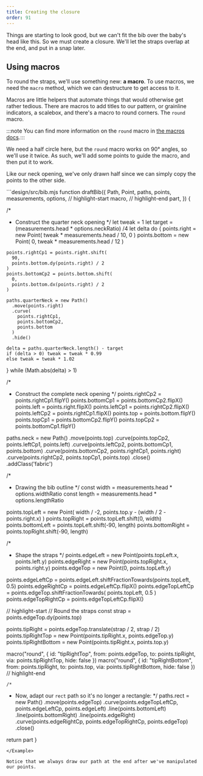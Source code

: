 ```yaml
---
title: Creating the closure
order: 91
---
```


Things are starting to look good, but we can't fit the bib over the baby's head like this.
So we must create a closure. We'll let the straps overlap at the end, and put in a snap
later.

## Using macros

To round the straps, we'll use something new: **a macro**. To use macros, we
need the `macro` method, which we can destructure to get access to it.

Macros are little helpers that automate things that would otherwise get rather
tedious. There are macros to add titles to our pattern, or grainline
indicators, a scalebox, and there's a macro to round corners. The `round`
macro.

:::note You can find more information on the `round` macro in [the macros docs](/reference/macros/round/).:::

We need a half circle here, but the `round` macro works on 90° angles, so
we'll use it twice.  As such, we'll add some points to guide the macro, and
then put it to work.

Like our neck opening, we've only drawn half since we can simply copy the
points to the other side.

<Example tutorial caption="Now the straps overlap. Which doesn't work for a pattern as it would make it impossible to cut it out of a single piece of fabric. So let's deal with the overlap next.">
```design/src/bib.mjs
function draftBib({
  Path,
  Point,
  paths,
  points,
  measurements,
  options,
  // highlight-start
  macro,
  // highlight-end
  part,
}) {

  /*
   * Construct the quarter neck opening
   */
  let tweak = 1
  let target = (measurements.head * options.neckRatio) /4
  let delta
  do {
    points.right = new Point(
      tweak * measurements.head / 10, 
      0
    )
    points.bottom = new Point(
      0, 
      tweak * measurements.head / 12
    )
  
    points.rightCp1 = points.right.shift(
      90, 
      points.bottom.dy(points.right) / 2
    )
    points.bottomCp2 = points.bottom.shift(
      0, 
      points.bottom.dx(points.right) / 2
    )
  
    paths.quarterNeck = new Path()
      .move(points.right)
      .curve(
        points.rightCp1, 
        points.bottomCp2, 
        points.bottom
      )
      .hide()

    delta = paths.quarterNeck.length() - target
    if (delta > 0) tweak = tweak * 0.99
    else tweak = tweak * 1.02
  } while (Math.abs(delta) > 1)

  /*
   * Construct the complete neck opening
   */
  points.rightCp2 = points.rightCp1.flipY()
  points.bottomCp1 = points.bottomCp2.flipX()
  points.left = points.right.flipX()
  points.leftCp1 = points.rightCp2.flipX()
  points.leftCp2 = points.rightCp1.flipX()
  points.top = points.bottom.flipY()
  points.topCp1 = points.bottomCp2.flipY()
  points.topCp2 = points.bottomCp1.flipY()

  paths.neck = new Path()
    .move(points.top)
    .curve(points.topCp2, points.leftCp1, points.left)
    .curve(points.leftCp2, points.bottomCp1, points.bottom)
    .curve(points.bottomCp2, points.rightCp1, points.right)
    .curve(points.rightCp2, points.topCp1, points.top)
    .close()
    .addClass('fabric')

  /*
   * Drawing the bib outline
   */
  const width = measurements.head * options.widthRatio
  const length = measurements.head * options.lengthRatio

  points.topLeft = new Point(
    width / -2,
    points.top.y - (width / 2 - points.right.x)
  )
  points.topRight = points.topLeft.shift(0, width)
  points.bottomLeft = points.topLeft.shift(-90, length)
  points.bottomRight = points.topRight.shift(-90, length)

  /*
   * Shape the straps
   */
  points.edgeLeft = new Point(points.topLeft.x, points.left.y)
  points.edgeRight = new Point(points.topRight.x, points.right.y)
  points.edgeTop = new Point(0, points.topLeft.y)

  points.edgeLeftCp = points.edgeLeft.shiftFractionTowards(points.topLeft, 0.5)
  points.edgeRightCp = points.edgeLeftCp.flipX()
  points.edgeTopLeftCp = points.edgeTop.shiftFractionTowards(
    points.topLeft,
    0.5
  )
  points.edgeTopRightCp = points.edgeTopLeftCp.flipX()

  // highlight-start
  // Round the straps
  const strap = points.edgeTop.dy(points.top)

  points.tipRight = points.edgeTop.translate(strap / 2, strap / 2)
  points.tipRightTop = new Point(points.tipRight.x, points.edgeTop.y)
  points.tipRightBottom = new Point(points.tipRight.x, points.top.y)

  macro("round", {
    id: "tipRightTop",
    from: points.edgeTop,
    to: points.tipRight,
    via: points.tipRightTop,
    hide: false
  })
  macro("round", {
    id: "tipRightBottom",
    from: points.tipRight,
    to: points.top,
    via: points.tipRightBottom,
    hide: false
  })
  // highlight-end

    /*
   * Now, adapt our `rect` path so it's no longer a rectangle:
   */
  paths.rect = new Path()
    .move(points.edgeTop)
    .curve(points.edgeTopLeftCp, points.edgeLeftCp, points.edgeLeft)
    .line(points.bottomLeft)
    .line(points.bottomRight)
    .line(points.edgeRight)
    .curve(points.edgeRightCp, points.edgeTopRightCp, points.edgeTop)
    .close()

  return part
}
```
</Example>

Notice that we always draw our path at the end after we've manipulated our points.